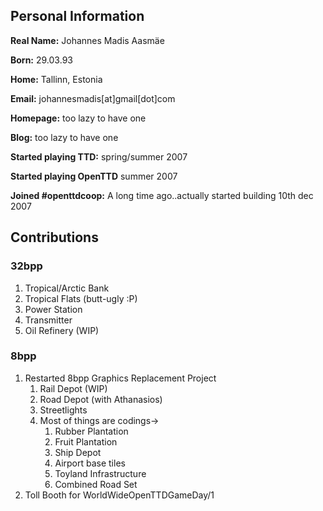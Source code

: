 == Personal Information ==
'''Real Name:''' Johannes Madis Aasmäe

'''Born:''' 29.03.93

'''Home:''' Tallinn, Estonia

'''Email:''' johannesmadis[at]gmail[dot]com

'''Homepage:''' too lazy to have one

'''Blog:''' too lazy to have one

'''Started playing TTD:''' spring/summer 2007

'''Started playing OpenTTD''' summer 2007

'''Joined #openttdcoop:''' A long time ago..actually started building 10th dec 2007

== Contributions ==
{{en/Archive/Community/Users/Userbox Blender}}
=== 32bpp ===
#Tropical/Arctic Bank
#Tropical Flats (butt-ugly :P)
#Power Station
#Transmitter
#Oil Refinery (WIP)


=== 8bpp ===
#Restarted 8bpp Graphics Replacement Project
##Rail Depot (WIP)
##Road Depot (with Athanasios)
##Streetlights
##Most of things are codings->
###Rubber Plantation
###Fruit Plantation
###Ship Depot
###Airport base tiles
###Toyland Infrastructure
###Combined Road Set
#Toll Booth for WorldWideOpenTTDGameDay/1